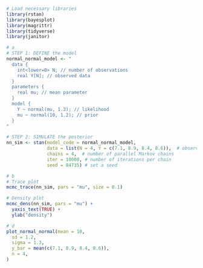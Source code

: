```r
# Load necessary libraries
library(rstan)
library(bayesplot)
library(magrittr)
library(tidyverse)
library(janitor)
```

```r
# a
# STEP 1: DEFINE the model
normal_normal_model <- "
  data {
    int<lower=0> N; // number of observations
    real Y[N]; // observed data
  }
  parameters {
    real mu; // mean parameter
  }
  model {
    Y ~ normal(mu, 1.3); // likelihood
    mu ~ normal(10, 1.2); // prior
  }
"

# STEP 2: SIMULATE the posterior
nn_sim <- stan(model_code = normal_normal_model, 
               data = list(N = 4, Y = c(7.1, 8.9, 8.4, 8.6)),  # observed data
               chains = 4,  # number of parallel Markov chains
               iter = 10000, # number of iterations per chain
               seed = 84735) # set a seed
```


```r
# b
# Trace plot
mcmc_trace(nn_sim, pars = "mu", size = 0.1)

# Density plot
mcmc_dens(nn_sim, pars = "mu") + 
  yaxis_text(TRUE) + 
  ylab("density")
```

```r
# d
plot_normal_normal(mean = 10,   
  sd = 1.2,      
  sigma = 1.3,    
  y_bar = mean(c(7.1, 8.9, 8.4, 8.6)), 
  n = 4,        
)
```

